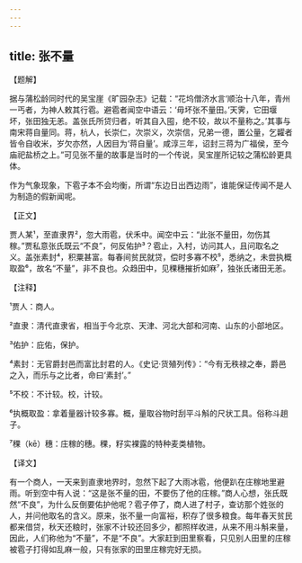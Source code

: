 ```yaml
---
---
---
```

title: 张不量
---




【题解】


据与蒲松龄同时代的吴宝崖《旷园杂志》记载：“花坞僧济水言‘顺治十八年，青州一丐者，为神人敕其行雹。避雹者闻空中语云：‘毋坏张不量田。’天霁，它田堰坏，张田独无恙。盖张氏所贷归者，听其自入囤，绝不较，故以不量称之。’其事与南宋蒋自量同。蒋，杭人，长崇仁，次崇义，次崇信，兄弟一德，置公量，乞糶者皆令自收米，岁欠亦然，人因目为‘蒋自量’。咸淳三年，诏封三蒋为广福侯，至今庙祀盐桥之上。”可见张不量的故事是当时的一个传说，吴宝崖所记较之蒲松龄更具体。

作为气象现象，下雹子本不会均衡，所谓“东边日出西边雨”，谁能保证传闻不是人为制造的假新闻呢。


【正文】

贾人某¹，至直隶界²，忽大雨雹，伏禾中。闻空中云：“此张不量田，勿伤其稼。”贾私意张氏既云“不良”，何反佑护³？雹止，入村，访问其人，且问取名之义。盖张素封⁴，积粟甚富。每春间贫民就贷，偿时多寡不校⁵，悉纳之，未尝执概取盈⁶，故名“不量”，非不良也。众趋田中，见稞穗摧折如麻⁷，独张氏诸田无恙。

【注释】


¹贾人：商人。

²直隶：清代直隶省，相当于今北京、天津、河北大部和河南、山东的小部地区。

³佑护：庇佑，保护。

⁴素封：无官爵封邑而富比封君的人。《史记·货殖列传》：“今有无秩禄之奉，爵邑之入，而乐与之比者，命曰‘素封’。”

⁵不校：不计较。校，计较。

⁶执概取盈：拿着量器计较多寡。概，量取谷物时刮平斗斛的尺状工具。俗称斗趟子。

⁷稞（kē）穗：庄稼的穗。稞，籽实裸露的特种麦类植物。





【译文】


有一个商人，一天来到直隶地界时，忽然下起了大雨冰雹，他便趴在庄稼地里避雨。听到空中有人说：“这是张不量的田，不要伤了他的庄稼。”商人心想，张氏既然“不良”，为什么反倒要佑护他呢？雹子停了，商人进了村子，查访那个姓张的人，并问他取名的含义。原来，张不量一向富裕，积存了很多粮食。每年春天贫民都来借贷，秋天还粮时，张家不计较还回多少，都照样收进，从来不用斗斛来量，因此，人们称他为“不量”，不是“不良”。大家赶到田里察看，只见别人田里的庄稼被雹子打得如乱麻一般，只有张家的田里庄稼完好无损。
